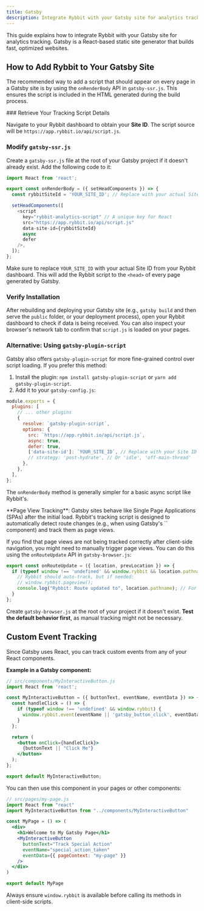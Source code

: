 ```yaml
---
title: Gatsby
description: Integrate Rybbit with your Gatsby site for analytics tracking
---
```




This guide explains how to integrate Rybbit with your Gatsby site for analytics tracking. Gatsby is a React-based static site generator that builds fast, optimized websites.

## How to Add Rybbit to Your Gatsby Site

The recommended way to add a script that should appear on every page in a Gatsby site is by using the `onRenderBody` API in `gatsby-ssr.js`. This ensures the script is included in the HTML generated during the build process.

<Steps>
### Retrieve Your Tracking Script Details

Navigate to your Rybbit dashboard to obtain your **Site ID**. The script source will be `https://app.rybbit.io/api/script.js`.

### Modify `gatsby-ssr.js`

Create a `gatsby-ssr.js` file at the root of your Gatsby project if it doesn't already exist. Add the following code to it:

```javascript filename="gatsby-ssr.js"
import React from 'react';

export const onRenderBody = ({ setHeadComponents }) => {
  const rybbitSiteId = 'YOUR_SITE_ID'; // Replace with your actual Site ID

  setHeadComponents([
    <script
      key="rybbit-analytics-script" // A unique key for React
      src="https://app.rybbit.io/api/script.js"
      data-site-id={rybbitSiteId}
      async
      defer
    />,
  ]);
};
```
Make sure to replace `YOUR_SITE_ID` with your actual Site ID from your Rybbit dashboard. This will add the Rybbit script to the `<head>` of every page generated by Gatsby.

### Verify Installation

After rebuilding and deploying your Gatsby site (e.g., `gatsby build` and then serve the `public` folder, or your deployment process), open your Rybbit dashboard to check if data is being received. You can also inspect your browser's network tab to confirm that `script.js` is loaded on your pages.
</Steps>

### Alternative: Using `gatsby-plugin-script`

Gatsby also offers `gatsby-plugin-script` for more fine-grained control over script loading. If you prefer this method:

1.  Install the plugin: `npm install gatsby-plugin-script` or `yarn add gatsby-plugin-script`.
2.  Add it to your `gatsby-config.js`:

```javascript filename="gatsby-config.js"
module.exports = {
  plugins: [
    // ... other plugins
    {
      resolve: `gatsby-plugin-script`,
      options: {
        src: `https://app.rybbit.io/api/script.js`,
        async: true,
        defer: true,
        ['data-site-id']: `YOUR_SITE_ID`, // Replace with your Site ID
        // strategy: 'post-hydrate', // Or 'idle', 'off-main-thread'
      },
    },
  ],
};
```
The `onRenderBody` method is generally simpler for a basic async script like Rybbit's.

<Callout type="info">
  **Page View Tracking**: Gatsby sites behave like Single Page Applications (SPAs) after the initial load. Rybbit's tracking script is designed to automatically detect route changes (e.g., when using Gatsby's `<Link>` component) and track them as page views.

  If you find that page views are not being tracked correctly after client-side navigation, you might need to manually trigger page views. You can do this using the `onRouteUpdate` API in `gatsby-browser.js`:

  ```javascript filename="gatsby-browser.js"
  export const onRouteUpdate = ({ location, prevLocation }) => {
    if (typeof window !== 'undefined' && window.rybbit && location.pathname !== prevLocation?.pathname) {
      // Rybbit should auto-track, but if needed:
      // window.rybbit.pageview();
      console.log("Rybbit: Route updated to", location.pathname); // For debugging
    }
  };
  ```
  Create `gatsby-browser.js` at the root of your project if it doesn't exist. **Test the default behavior first**, as manual tracking might not be necessary.
</Callout>

## Custom Event Tracking

Since Gatsby uses React, you can track custom events from any of your React components.

**Example in a Gatsby component:**
```jsx
// src/components/MyInteractiveButton.js
import React from 'react';

const MyInteractiveButton = ({ buttonText, eventName, eventData }) => {
  const handleClick = () => {
    if (typeof window !== 'undefined' && window.rybbit) {
      window.rybbit.event(eventName || 'gatsby_button_click', eventData || {});
    }
  };

  return (
    <button onClick={handleClick}>
      {buttonText || "Click Me"}
    </button>
  );
};

export default MyInteractiveButton;
```
You can then use this component in your pages or other components:
```jsx
// src/pages/my-page.js
import React from "react"
import MyInteractiveButton from "../components/MyInteractiveButton"

const MyPage = () => (
  <div>
    <h1>Welcome to My Gatsby Page</h1>
    <MyInteractiveButton
      buttonText="Track Special Action"
      eventName="special_action_taken"
      eventData={{ pageContext: "my-page" }}
    />
  </div>
)

export default MyPage
```

Always ensure `window.rybbit` is available before calling its methods in client-side scripts.
